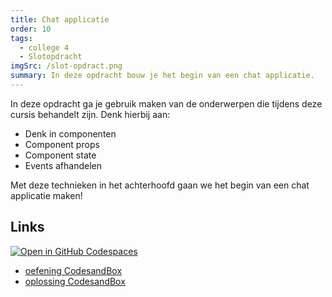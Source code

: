 ```yaml
---
title: Chat applicatie
order: 10
tags:
  - college 4
  - Slotopdracht
imgSrc: /slot-opdract.png
summary: In deze opdracht bouw je het begin van een chat applicatie.
---
```


In deze opdracht ga je gebruik maken van de onderwerpen die
tijdens deze cursis behandelt zijn. Denk hierbij aan:

- Denk in componenten
- Component props
- Component state
- Events afhandelen

Met deze technieken in het achterhoofd gaan we het begin van
een chat applicatie maken!

## Links

[![Open in GitHub Codespaces](https://github.com/codespaces/badge.svg)](https://github.com/codespaces/new?hide_repo_select=true&ref=main&repo=597837686&machine=basicLinux32gb&devcontainer_path=.devcontainer%2Fslot-opdracht%2Fdevcontainer.json&location=WestEurope)

- [oefening CodesandBox](https://githubbox.com/annbeemsterboer/reactjs-basis/tree/main/oefeningen/slot-opdracht)
- [oplossing CodesandBox](https://githubbox.com/annbeemsterboer/reactjs-basis/tree/main/oefeningen/slot-opdracht-oplossing)
